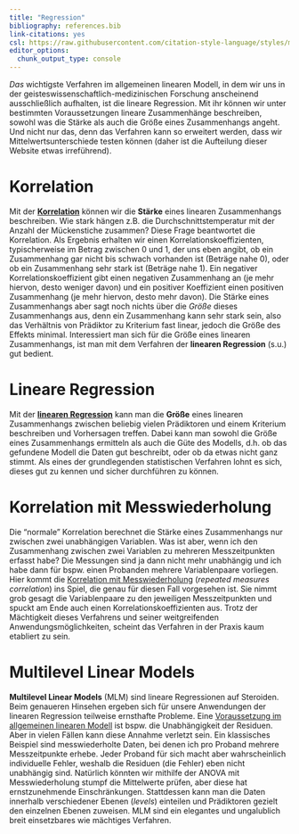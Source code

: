 ```yaml
---
title: "Regression"
bibliography: references.bib
link-citations: yes
csl: https://raw.githubusercontent.com/citation-style-language/styles/master/apa.csl
editor_options: 
  chunk_output_type: console
---
```


*Das* wichtigste Verfahren im allgemeinen linearen Modell, in dem wir uns in der geisteswissenschaftlich-medizinischen Forschung anscheinend ausschließlich aufhalten, ist die lineare Regression. Mit ihr können wir unter bestimmten Voraussetzungen lineare Zusammenhänge beschreiben, sowohl was die Stärke als auch die Größe eines Zusammenhangs angeht. Und nicht nur das, denn das Verfahren kann so erweitert werden, dass wir Mittelwertsunterschiede testen können (daher ist die Aufteilung dieser Website etwas irreführend).

# Korrelation
Mit der [**Korrelation**](korrelation.html) können wir die **Stärke** eines linearen Zusammenhangs beschreiben. Wie stark hängen z.B. die Durchschnittstemperatur mit der Anzahl der Mückenstiche zusammen? Diese Frage beantwortet die Korrelation. Als Ergebnis erhalten wir einen Korrelationskoeffizienten, typischerweise im Betrag zwischen 0 und 1, der uns eben angibt, ob ein Zusammenhang gar nicht bis schwach vorhanden ist (Beträge nahe 0), oder ob ein Zusammenhang sehr stark ist (Beträge nahe 1). Ein negativer Korrelationskoeffizient gibt einen negativen Zusammenhang an (je mehr hiervon, desto weniger davon) und ein positiver Koeffizient einen positiven Zusammenhang (je mehr hiervon, desto mehr davon).  Die Stärke eines Zusammenhangs aber sagt noch nichts über die *Größe* dieses Zusammenhangs aus, denn ein Zusammenhang kann sehr stark sein, also das Verhältnis von Prädiktor zu Kriterium fast linear, jedoch die Größe des Effekts minimal. Interessiert man sich für die Größe eines linearen Zusammenhangs, ist man mit dem Verfahren der **linearen Regression** (s.u.) gut bedient.

# Lineare Regression
Mit der [**linearen Regression**](lineare-regression.html) kann man die **Größe** eines linearen Zusammenhangs zwischen beliebig vielen Prädiktoren und einem Kriterium beschreiben und Vorhersagen treffen. Dabei kann man sowohl die Größe eines Zusammenhangs ermitteln als auch die Güte des Modells, d.h. ob das gefundene Modell die Daten gut beschreibt, oder ob da etwas nicht ganz stimmt. Als eines der grundlegenden statistischen Verfahren lohnt es sich, dieses gut zu kennen und sicher durchführen zu können.

# Korrelation mit Messwiederholung
Die "normale" Korrelation berechnet die Stärke eines Zusammenhangs nur zwischen zwei unabhängigen Variablen. Was ist aber, wenn ich den Zusammenhang zwischen zwei Variablen zu mehreren Messzeitpunkten erfasst habe? Die Messungen sind ja dann nicht mehr unabhängig und ich habe dann für bspw. einen Probanden mehrere Variablenpaare vorliegen. Hier kommt die [Korrelation mit Messwiederholung](korrelation-messwiederholung.html)  (*repeated measures correlation*) ins Spiel, die genau für diesen Fall vorgesehen ist. Sie nimmt grob gesagt die Variablenpaare zu den jeweiligen Messzeitpunkten und spuckt am Ende auch einen Korrelationskoeffizienten aus. Trotz der Mächtigkeit dieses Verfahrens und seiner weitgreifenden Anwendungsmöglichkeiten, scheint das Verfahren in der Praxis kaum etabliert zu sein.

# Multilevel Linear Models
**Multilevel Linear Models** (MLM) sind lineare Regressionen auf Steroiden. Beim genaueren Hinsehen ergeben sich für unsere Anwendungen der linearen Regression teilweise ernsthafte Probleme. Eine [Voraussetzung im allgemeinen linearen Modell](voraussetzungen.html) ist bspw. die Unabhängigkeit der Residuen. Aber in vielen Fällen kann diese Annahme verletzt sein. Ein klassisches Beispiel sind messwiederholte Daten, bei denen ich pro Proband mehrere Messzeitpunkte erhebe. Jeder Proband für sich macht aber wahrscheinlich individuelle Fehler, weshalb die Residuen (die Fehler) eben nicht unabhängig sind. Natürlich könnten wir mithilfe der ANOVA mit Messwiederholung stumpf die Mittelwerte prüfen, aber diese hat ernstzunehmende Einschränkungen. Stattdessen kann man die Daten innerhalb verschiedener Ebenen (*levels*) einteilen und Prädiktoren gezielt den einzelnen Ebenen zuweisen. MLM sind ein elegantes und ungalublich breit einsetzbares wie mächtiges Verfahren.